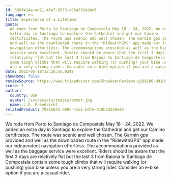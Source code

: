 ```yaml
---
id: 636f414a-ad21-46e7-8973-c06a332a94c6
language: en
title: Experience of a Lifetime!
quote:
  We rode from Porto to Santiago de Compostela May 18 - 24, 2022. We added an
  extra day in Santiago to explore the Cathedral and get our Camino
  certificates. The route was scenic and well chosen. The Garmin gps provided
  and well as the downloaded route in the "RidewithGPS" app made our independent
  navigation effortless. The accommodations provided as well as the baggage
  service were excellent. Riders should be aware that the first 3 days are
  relatively flat but the last 3 from Baiona to Santiago de Compostela contain
  some tough climbs that will require walking (or pushing) your bike unless you
  are a very strong rider. Consider an e-bike option if you are a casual rider.
date: 2022-05-18T12:26:55.924Z
showHome: false
reviewSource: https://www.tripadvisor.com/ShowUserReviews-g189180-d4105907-r840684431-Top_Bike_Tours_Portugal-Porto_Porto_District_Northern_Portugal.html
score: 5
author:
  country: USA
  avatar: /src/assets/images/emmet.jpg
  name: L.G. Friedricht
relatedProduct: 7851b042-a09c-41a1-bdfe-319b3d236e83
---
```


We rode from Porto to Santiago de Compostela May 18 - 24, 2022. We added an
extra day in Santiago to explore the Cathedral and get our Camino certificates.
The route was scenic and well chosen. The Garmin gps provided and well as the
downloaded route in the "RidewithGPS" app made our independent navigation
effortless. The accommodations provided as well as the baggage service were
excellent. Riders should be aware that the first 3 days are relatively flat but
the last 3 from Baiona to Santiago de Compostela contain some tough climbs that
will require walking (or pushing) your bike unless you are a very strong rider.
Consider an e-bike option if you are a casual rider.
